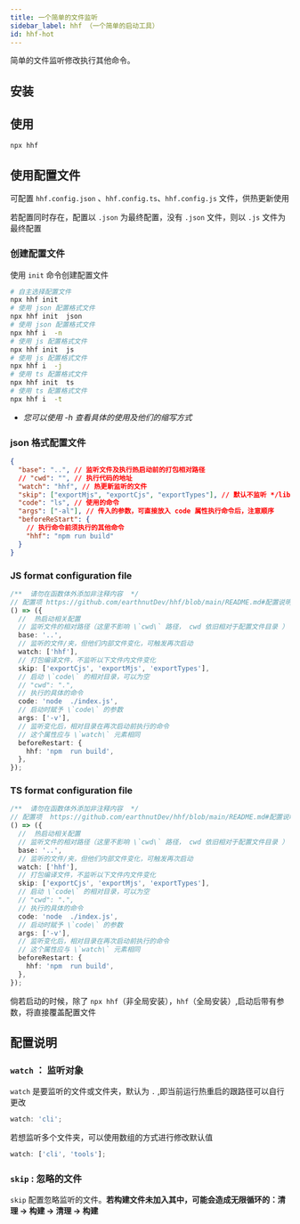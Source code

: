 ```yaml
---
title: 一个简单的文件监听
sidebar_label: hhf （一个简单的启动工具）
id: hhf-hot
---
```


<PackageInfo packageName="hhf" />

简单的文件监听修改执行其他命令。

## 安装

<InstallInfo name="hhf" />

## 使用

```sh
npx hhf
```

## 使用配置文件

可配置 `hhf.config.json` 、`hhf.config.ts`、`hhf.config.js` 文件，供热更新使用

若配置同时存在，配置以 `.json` 为最终配置，没有 `.json` 文件，则以 `.js` 文件为最终配置

### 创建配置文件

使用 `init` 命令创建配置文件

```sh
# 自主选择配置文件
npx hhf init
# 使用 json 配置格式文件
npx hhf init  json
# 使用 json 配置格式文件
npx hhf i  -n
# 使用 js 配置格式文件
npx hhf init  js
# 使用 js 配置格式文件
npx hhf i  -j
# 使用 ts 配置格式文件
npx hhf init  ts
# 使用 ts 配置格式文件
npx hhf i  -t
```

- _您可以使用 -h 查看具体的使用及他们的缩写方式_

### json 格式配置文件

```json
{
  "base": "..", // 监听文件及执行热启动前的打包相对路径
  // "cwd": "", // 执行代码的地址
  "watch": "hhf", // 热更新监听的文件
  "skip": ["exportMjs", "exportCjs", "exportTypes"], // 默认不监听 */lib、*/cjs 以及 */es 打包内容，可根据实际情况更替
  "code": "ls", // 使用的命令
  "args": ["-al"], // 传入的参数，可直接放入 code 属性执行命令后，注意顺序
  "beforeReStart": {
    // 执行命令前须执行的其他命令
    "hhf": "npm run build"
  }
}
```

### JS format configuration file

```ts
/**  请勿在函数体外添加非注释内容  */
// 配置项 https://github.com/earthnutDev/hhf/blob/main/README.md#配置说明
() => ({
  //  热启动相关配置
  // 监听文件的相对路径（这里不影响 \`cwd\` 路径， cwd 依旧相对于配置文件目录 ）
  base: '..',
  // 监听的文件/夹，但他们内部文件变化，可触发再次启动
  watch: ['hhf'],
  // 打包编译文件，不监听以下文件内文件变化
  skip: ['exportCjs', 'exportMjs', 'exportTypes'],
  // 启动 \`code\` 的相对目录，可以为空
  // "cwd": ".",
  // 执行的具体的命令
  code: 'node  ./index.js',
  // 启动时赋予 \`code\` 的参数
  args: ['-v'],
  // 监听变化后，相对目录在再次启动前执行的命令
  // 这个属性应与 \`watch\` 元素相同
  beforeRestart: {
    hhf: 'npm  run build',
  },
});
```

### TS format configuration file

```ts
/**  请勿在函数体外添加非注释内容  */
// 配置项  https://github.com/earthnutDev/hhf/blob/main/README.md#配置说明
() => ({
  //  热启动相关配置
  // 监听文件的相对路径（这里不影响 \`cwd\` 路径， cwd 依旧相对于配置文件目录 ）
  base: '..',
  // 监听的文件/夹，但他们内部文件变化，可触发再次启动
  watch: ['hhf'],
  // 打包编译文件，不监听以下文件内文件变化
  skip: ['exportCjs', 'exportMjs', 'exportTypes'],
  // 启动 \`code\` 的相对目录，可以为空
  // "cwd": ".",
  // 执行的具体的命令
  code: 'node  ./index.js',
  // 启动时赋予 \`code\` 的参数
  args: ['-v'],
  // 监听变化后，相对目录在再次启动前执行的命令
  // 这个属性应与 \`watch\` 元素相同
  beforeRestart: {
    hhf: 'npm  run build',
  },
});
```

倘若启动的时候，除了 `npx hhf`（非全局安装），`hhf`（全局安装）,启动后带有参数，将直接覆盖配置文件

## 配置说明

### `watch` ： 监听对象

`watch` 是要监听的文件或文件夹，默认为 `.` ,即当前运行热重启的跟路径可以自行更改

```ts
watch: 'cli';
```

若想监听多个文件夹，可以使用数组的方式进行修改默认值

```ts
watch: ['cli', 'tools'];
```

### `skip` : 忽略的文件

`skip` 配置忽略监听的文件。**若构建文件未加入其中，可能会造成无限循环的：清理 -> 构建 -> 清理 -> 构建**
